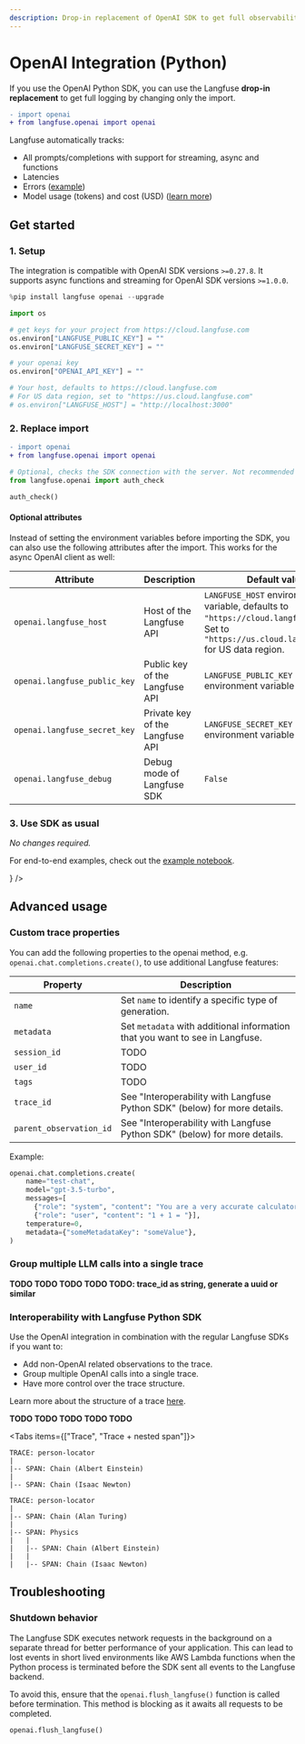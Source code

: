 ```yaml
---
description: Drop-in replacement of OpenAI SDK to get full observability in Langfuse by changing only the import
---
```


# OpenAI Integration (Python)

If you use the OpenAI Python SDK, you can use the Langfuse **drop-in replacement** to get full logging by changing only the import.

```diff
- import openai
+ from langfuse.openai import openai
```

Langfuse automatically tracks:

- All prompts/completions with support for streaming, async and functions
- Latencies
- Errors ([example](/docs/integrations/openai/track-errors))
- Model usage (tokens) and cost (USD) ([learn more](/docs/model-usage-and-cost))

## Get started

### 1. Setup

The integration is compatible with OpenAI SDK versions `>=0.27.8`. It supports async functions and streaming for OpenAI SDK versions `>=1.0.0`.

```python
%pip install langfuse openai --upgrade
```

```python
import os

# get keys for your project from https://cloud.langfuse.com
os.environ["LANGFUSE_PUBLIC_KEY"] = ""
os.environ["LANGFUSE_SECRET_KEY"] = ""

# your openai key
os.environ["OPENAI_API_KEY"] = ""

# Your host, defaults to https://cloud.langfuse.com
# For US data region, set to "https://us.cloud.langfuse.com"
# os.environ["LANGFUSE_HOST"] = "http://localhost:3000"
```

### 2. Replace import

```diff
- import openai
+ from langfuse.openai import openai
```

```python
# Optional, checks the SDK connection with the server. Not recommended for production usage.
from langfuse.openai import auth_check

auth_check()
```

#### Optional attributes

Instead of setting the environment variables before importing the SDK, you can also use the following attributes after the import. This works for the async OpenAI client as well:

| Attribute                    | Description                     | Default value                                                                                                                                  |
| ---------------------------- | ------------------------------- | ---------------------------------------------------------------------------------------------------------------------------------------------- |
| `openai.langfuse_host`       | Host of the Langfuse API        | `LANGFUSE_HOST` environment variable, defaults to `"https://cloud.langfuse.com"`. Set to `"https://us.cloud.langfuse.com"` for US data region. |
| `openai.langfuse_public_key` | Public key of the Langfuse API  | `LANGFUSE_PUBLIC_KEY` environment variable                                                                                                     |
| `openai.langfuse_secret_key` | Private key of the Langfuse API | `LANGFUSE_SECRET_KEY` environment variable                                                                                                     |
| `openai.langfuse_debug`      | Debug mode of Langfuse SDK      | `False`                                                                                                                                        |

### 3. Use SDK as usual

_No changes required._

For end-to-end examples, check out the [example notebook](/docs/integrations/openai/examples).


<Cards>
  <Card
    title="Examples"
    href="/docs/integrations/openai/examples"
    icon={<FileCode />}
  />
</Cards>

## Advanced usage

### Custom trace properties

You can add the following properties to the openai method, e.g. `openai.chat.completions.create()`, to use additional Langfuse features:

| Property                | Description                                                                  |
| ----------------------- | ---------------------------------------------------------------------------- |
| `name`                  | Set `name` to identify a specific type of generation.                        |
| `metadata`              | Set `metadata` with additional information that you want to see in Langfuse. |
| `session_id`            | TODO                                                                         |
| `user_id`               | TODO                                                                         |
| `tags`                  | TODO                                                                         |
| `trace_id`              | See "Interoperability with Langfuse Python SDK" (below) for more details.    |
| `parent_observation_id` | See "Interoperability with Langfuse Python SDK" (below) for more details.    |

Example:

```python
openai.chat.completions.create(
    name="test-chat",
    model="gpt-3.5-turbo",
    messages=[
      {"role": "system", "content": "You are a very accurate calculator. You output only the result of the calculation."},
      {"role": "user", "content": "1 + 1 = "}],
    temperature=0,
    metadata={"someMetadataKey": "someValue"},
)
```

### Group multiple LLM calls into a single trace

**TODO TODO TODO TODO TODO: trace_id as string, generate a uuid or similar**

### Interoperability with Langfuse Python SDK

Use the OpenAI integration in combination with the regular Langfuse SDKs if you want to:

- Add non-OpenAI related observations to the trace.
- Group multiple OpenAI calls into a single trace.
- Have more control over the trace structure.

Learn more about the structure of a trace [here](/docs/tracing/overview).

**TODO TODO TODO TODO TODO**

<Tabs items={["Trace", "Trace + nested span"]}>
<Tab>

```
TRACE: person-locator
|
|-- SPAN: Chain (Albert Einstein)
|
|-- SPAN: Chain (Isaac Newton)
```

</Tab>
<Tab>
  
```
TRACE: person-locator
|
|-- SPAN: Chain (Alan Turing)
|
|-- SPAN: Physics
|   |
|   |-- SPAN: Chain (Albert Einstein)
|   |
|   |-- SPAN: Chain (Isaac Newton)
```
  
</Tab>
</Tabs>

## Troubleshooting

### Shutdown behavior

The Langfuse SDK executes network requests in the background on a separate thread for better performance of your application. This can lead to lost events in short lived environments like AWS Lambda functions when the Python process is terminated before the SDK sent all events to the Langfuse backend.

To avoid this, ensure that the `openai.flush_langfuse()` function is called before termination. This method is blocking as it awaits all requests to be completed.

```python
openai.flush_langfuse()
```
